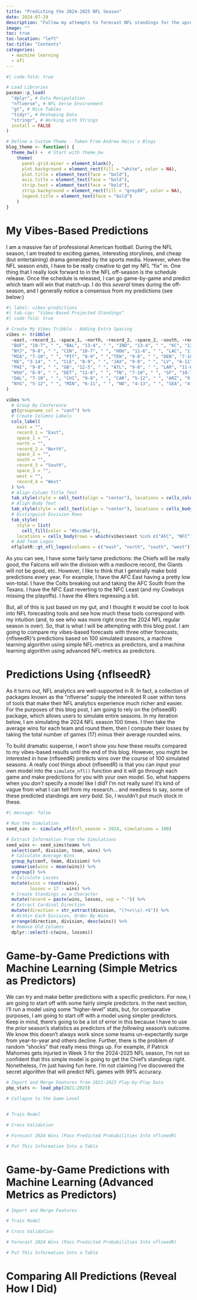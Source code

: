```yaml
---
title: "Predicting the 2024-2025 NFL Season"
date: 2024-07-29
description: "Follow my attempts to forecast NFL standings for the upcoming season using vibes and (more importantly), simulations, and machine learning."
image: ""
toc: true
toc-location: "left"
toc-title: "Contents"
categories:
  - machine learning
  - nfl
---
```


```r
#| code-fold: true

# Load Libraries
pacman::p_load(
  "dplyr", # Data Manipulation
  "nflverse", # NFL Verse Environment
  "gt", # Nice Tables
  "tidyr", # Reshaping Data
  "stringr", # Working with Strings
  install = FALSE
)

# Define a Custom Theme - Taken From Andrew Heiss's Blogs
blog_theme <- function() {
  theme_bw() +  # Start with theme_bw
    theme(
      panel.grid.minor = element_blank(),
      plot.background = element_rect(fill = "white", color = NA),
      plot.title = element_text(face = "bold"),
      axis.title = element_text(face = "bold"),
      strip.text = element_text(face = "bold"),
      strip.background = element_rect(fill = "grey80", color = NA),
      legend.title = element_text(face = "bold")
    )
}
```

# My Vibes-Based Predictions

I am a massive fan of professional American football. During the NFL season, I am treated to exciting games, interesting storylines, and cheap (but entertaining) drama generated by the sports media. However, when the NFL season *ends*, I have to be really creative to get my NFL "fix" in. One thing that I really look forward to in the NFL off-season is the schedule release. Once the schedule is released, I can go game-by-game and predict which team will win that match-up. I do this *several* times during the off-season, and I generally notice a consensus from my predictions (see below:)

```r
#| label: vibes-predictions
#| tab-cap: "Vibes-Based Projected Standings"
#| code-fold: true

# Create My Vibes Tribble - Adding Extra Spacing
vibes <- tribble(
  ~east, ~record_1, ~space_1, ~north, ~record_2, ~space_2, ~south, ~record_3, ~space_3, ~west, ~record_4, ~conf,
  "BUF", "10-7", " ", "BAL", "13-4", " ", "IND", "13-4", " ", "KC", "12-5", "AFC",
  "NYJ", "9-8", " ", "CIN", "10-7", " ", "HOU", "11-6", " ", "LAC", "11-6", "AFC",
  "MIA", "7-10", " ", "PIT", "8-9", " ","TEN", "9-8", " ", "DEN", "7-10", "AFC",
  "NE", "3-14", " ", "CLE", "8-9", " ", "JAX", "9-8", " ", "LV", "6-11", "AFC",
  "PHI", "9-8", " ", "GB", "12-5", " ", "ATL", "9-8", " ", "LAR", "11-6", "NFC",
  "WSH", "8-9", " ", "DET", "11-6", " ", "TB", "7-10", " ", "SF", "10-7", "NFC",
  "DAL", "7-10", " ", "CHI", "9-8", " ", "CAR", "5-12", " ", "ARZ", "9-8", "NFC",
  "NYG", "5-12", " ", "MIN", "6-11", " ", "NO", "4-13", " ", "SEA", "4-13", "NFC"
)

vibes %>%
  # Group By Conference
  gt(groupname_col = "conf") %>%
  # Create Columns Labels
  cols_label(
    east = "",
    record_1 = "East",
    space_1 = "",
    north = "",
    record_2 = "North",
    space_2 = "",
    south = "",
    record_3 = "South",
    space_3 = "",
    west = "",
    record_4 = "West"
  ) %>%
  # Align Column Title Text
  tab_style(style = cell_text(align = "center"), locations = cells_column_labels()) %>%
  # Align Body Text
  tab_style(style = cell_text(align = "center"), locations = cells_body()) %>%
  # Distinguish Division Rows
  tab_style(
    style = list(
      cell_fill(color = "#bcc0be")),
    locations = cells_body(rows = which(vibes$east %in% c("AFC", "NFC")))) %>%
  # Add Team Logos
  nflplotR::gt_nfl_logos(columns = c("east", "north", "south", "west"))
```

As you can see, I have some fairly tame predictions: the Chiefs will be really good, the Falcons will win the division with a mediocre record, the Giants will not be good, etc. However, I like to think that I generally make bold predictions every year. For example, I have the AFC East having a pretty low win-total. I have the Colts breaking out and taking the AFC South from the Texans. I have the NFC East reverting to the NFC Least (and my Cowboys missing the playoffs). I have the 49ers regressing a bit. 

But, all of this is just based on my gut, and I thought it would be cool to look into NFL forecasting tools and see how much these tools correspond with my intuition (and, to see who was more right once the 2024 NFL regular season is over). So, that is what I will be attempting with this blog post. I am going to compare my vibes-based forecasts with three other forecasts; {nflseedR}'s predictions based on 100 simulated seasons, a machine learning algorithm using simple NFL-metrics as predictors, and a machine learning algorithm using advanced NFL-metrics as predictors.

# Predictions Using {nflseedR}

As it turns out, NFL analytics are well-supported in R. In fact, a collection of packages known as the "nflverse" supply the interested R user within tons of tools that make their NFL analytics experience much richer and easier. For the purposes of this blog post, I am going to rely on the {nflseedR} package, which allows users to simulate entire seasons. In my iteration below, I am simulating the 2024 NFL season 100 times. I then take the average wins for each team and round them, then I compute their losses by taking the total number of games (17) minus their average rounded wins. 

To build dramatic suspense, I won't show you how these results compared to my vibes-based results until the end of this blog. However, you might be interested in how {nflseedR} predicts wins over the course of 100 simulated seasons. A really cool things about {nflseedR} is that you can input your own model into the `simulate_nfl()` function and it will go through each game and make predictions for you with your own model. So, what happens when you *don't* specify a model like I did? I'm not really sure! It's kind of vague from what I can tell from my research... and needless to say, some of these predicted standings are *very bold*. So, I wouldn't put much stock in these.

```r
#| message: false

# Run the Simulation
seed_sims <- simulate_nfl(nfl_season = 2024, simulations = 100)

# Extract Information From the Simulations
seed_wins <- seed_sims$teams %>%
  select(conf, division, team, wins) %>%
  # Calculate Average Wins
  group_by(conf, team, division) %>%
  summarise(wins = mean(wins)) %>%
  ungroup() %>%
  # Calculate Losses
  mutate(wins = round(wins),
         losses = 17 - wins) %>%
  # Create Standings as a Character
  mutate(record = paste(wins, losses, sep = "-")) %>%
  # Extract Cardinal Direction
  mutate(direction = str_extract(division, "(?<=\\s).+$")) %>%
  # Within Each Division, Order By Wins
  arrange(direction, division, desc(wins)) %>%
  # Remove Old Columns
  dplyr::select(-c(wins, losses))
```

# Game-by-Game Predictions with Machine Learning (Simple Metrics as Predictors)

We can try and make better predictions with a specific predictors. For now, I am going to start off with some fairly simple predictors. In the next section, I'll run a model using some "higher-level" stats, but, for comparative purposes, I am going to start off with a model using simpler predictors. Keep in mind, there's going to be a lot of error in this because I have to use the *prior* season's statistics as predictors of the *following* season's outcome. We know this doesn't always work since some teams un-expectantly surge from year-to-year and others decline. Further, there is the problem of random "shocks" that really mess things up. For example, if Patrick Mahomes gets injuried in Week 3 for the 2024-2025 NFL season, I'm not so confident that this simple model is going to get the Chief's standings right. Nonetheless, I'm just having fun here. I'm not claiming I've discovered the secret algorithm that will predict NFL games with 99% accuracy.

```r
# Import and Merge Features from 2021-2023 Play-by-Play Data
pbp_stats <- load_pbp(2021:2023)

# Collapse to the Game-Level


# Train Model

# Cross Validation

# Forecast 2024 Wins (Pass Predicted Probabilities Into nflseedR)

# Put This Information Into a Table
```

# Game-by-Game Predictions with Machine Learning (Advanced Metrics as Predictors)

```r
# Import and Merge Features

# Train Model

# Cross Validation

# Forecast 2024 Wins (Pass Predicted Probabilities Into nflseedR)

# Put This Information Into a Table
```

# Comparing All Predictions (Reveal How I Did)

```r

```
